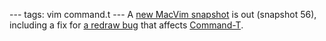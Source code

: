 ---
tags: vim command.t
---
A [https://github.com/downloads/b4winckler/macvim/MacVim-snapshot-56.tbz new MacVim snapshot] is out (snapshot 56), including a fix for [http://groups.google.com/group/vim_mac/browse_thread/thread/a6c2e541a1382a8d a redraw bug] that affects [[Command-T]].
